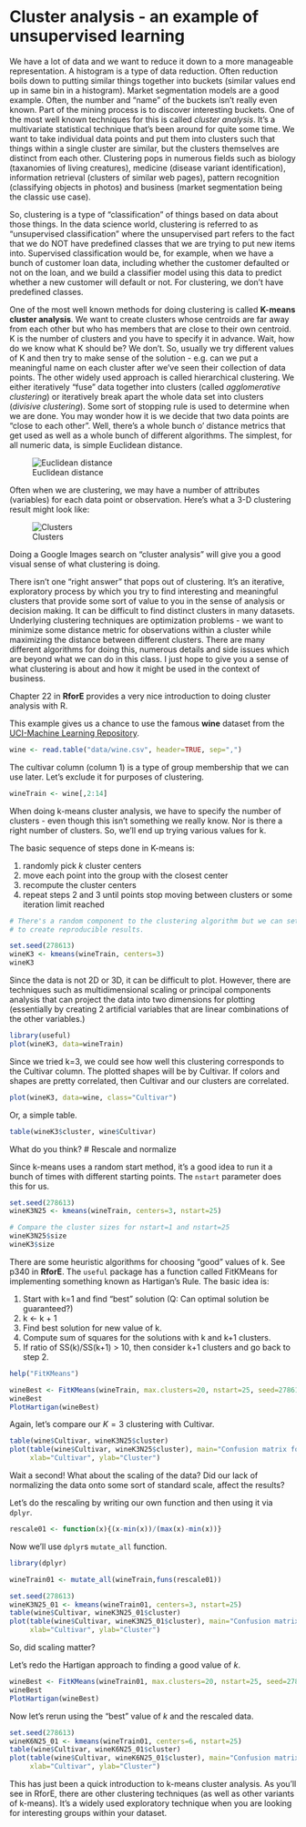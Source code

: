 Cluster analysis - an example of unsupervised learning
========================================================

We have a lot of data and we want to reduce it down to a more manageable representation. A histogram is a type of data reduction. Often reduction boils down to putting similar things together into buckets (similar values end up in same bin in a histogram). Market segmentation models are a good example. Often, the number and "name" of the buckets isn't really even known. Part of the mining process is to discover interesting buckets. One of the most well known techniques for this is called *cluster analysis*. It's a multivariate statistical technique that's been around for quite some time. We want to take individual data points and put them into clusters such that things within a single cluster are similar, but the clusters themselves are distinct from each other. Clustering pops in numerous fields such as biology (taxanomies of living creatures), medicine (disease variant identification), information retrieval (clusters of similar web pages), pattern recognition (classifying objects in photos) and business (market segmentation being the classic use case).

So, clustering is a type of "classification" of things based on data about those things. In the data science world, clustering is referred to as "unsupervised classification" where the unsupervised part refers to the fact that we do NOT have predefined classes that we are trying to put new items into. Supervised classification would be, for example, when we have a bunch of customer loan data, including whether the customer defaulted or not on the loan, and we build a classifier model using this data to predict whether a new customer will default or not. For clustering, we don't have predefined classes.

One of the most well known methods for doing clustering is called **K-means cluster analysis**. We want to create clusters whose centroids are far away from each other but who has members that are close to their own centroid. K is the number of clusters and you have to specify it in advance. Wait, how do we know what K should be? We don't. So, usually we try different values of K and then try to make sense of the solution - e.g. can we put a meaningful name on each cluster after we've seen their collection of data points. The other widely used approach is called hierarchical clustering. We either iteratively "fuse" data together into clusters (called *agglomerative clustering*) or iteratively break apart the whole data set into clusters (*divisive clustering*). Some sort of stopping rule is used to determine when we are done. You may wonder how it is we decide that two data points are "close to each other". Well, there's a whole bunch o' distance metrics that get used as well as a whole bunch of different algorithms. The simplest, for all numeric data, is simple Euclidean distance.

![Euclidean distance](./EucDistance.png)

Often when we are clustering, we may have a number of attributes (variables) for each data point or observation. Here's what a 3-D clustering result might look like:


![Clusters](./Clusters.png)

Doing a Google Images search on "cluster analysis" will give you a good visual sense of what clustering is doing.

There isn't one "right answer" that pops out of clustering. It's an iterative, exploratory process by which you try to find interesting and meaningful clusters that provide some sort of value to you in the sense of analysis or decision making. It can be difficult to find distinct clusters in many datasets. Underlying clustering techniques are optimization problems - we want to minimize some distance metric for observations within a cluster while maximizing the distance between different clusters. There are many different algorithms for doing this, numerous details and side issues which are beyond what we can do in this class. I just hope to give you a sense of what clustering is about and how it might be used in the context of business.

Chapter 22 in **RforE** provides a very nice introduction to doing cluster analysis with R.

This example gives us a chance to use the famous **wine** dataset from the 
[UCI-Machine Learning Repository](https://archive.ics.uci.edu/ml/index.html).

```r
wine <- read.table("data/wine.csv", header=TRUE, sep=",")
```

The cultivar column (column 1) is a type of group membership that we can use later. Let's exclude it
for purposes of clustering.

```r
wineTrain <- wine[,2:14]
```

When doing k-means cluster analysis, we have to specify the number of clusters - even though this isn't
something we really know. Nor is there a right number of clusters. So, we'll end up trying various values for k.

The basic sequence of steps done in K-means is:

1. randomly pick $k$ cluster centers
2. move each point into the group with the closest center
3. recompute the cluster centers
4. repeat steps 2 and 3 until points stop moving between clusters or some iteration limit reached

```r
# There's a random component to the clustering algorithm but we can set a random number seed
# to create reproducible results.

set.seed(278613)
wineK3 <- kmeans(wineTrain, centers=3)
wineK3
```

Since the data is not 2D or 3D, it can be difficult to plot. However, there are techniques such as
multidimensional scaling or principal components analysis that can project the data into two dimensions
for plotting (essentially by creating 2 artificial variables that are linear combinations of the other
variables.)

```r
library(useful)
plot(wineK3, data=wineTrain)
```

Since we tried k=3, we could see how well this clustering corresponds to the Cultivar column. The plotted
shapes will be by Cultivar. If colors and shapes are pretty correlated, then Cultivar and our clusters
are correlated.

```r
plot(wineK3, data=wine, class="Cultivar")
```

Or, a simple table.

```r
table(wineK3$cluster, wine$Cultivar)
```


What do you think? # Rescale and normalize

Since k-means uses a random start method, it's a good idea to run it a bunch of times with different
starting points. The `nstart` parameter does this for us.

```r
set.seed(278613)
wineK3N25 <- kmeans(wineTrain, centers=3, nstart=25)

# Compare the cluster sizes for nstart=1 and nstart=25
wineK3N25$size
wineK3$size
```

There are some heuristic algorithms for choosing "good" values of k. See p340 in **RforE**. The `useful`
package has a function called FitKMeans for implementing something known as Hartigan's Rule. The 
basic idea is:

1. Start with k=1 and find "best" solution (Q: Can optimal solution be guaranteed?)
2. k <- k + 1
3. Find best solution for new value of k.
4. Compute sum of squares for the solutions with k and k+1 clusters. 
5. If ratio of SS(k)/SS(k+1) > 10, then consider k+1 clusters and go back to step 2.

```r
help("FitKMeans")
```


```r
wineBest <- FitKMeans(wineTrain, max.clusters=20, nstart=25, seed=278613)
wineBest
PlotHartigan(wineBest)
```

Again, let's compare our $K=3$ clustering with Cultivar.

```r
table(wine$Cultivar, wineK3N25$cluster)
plot(table(wine$Cultivar, wineK3N25$cluster), main="Confusion matrix for wine clustering",
     xlab="Cultivar", ylab="Cluster")
```

Wait a second! What about the scaling of the data? Did our lack of normalizing the data
onto some sort of standard scale, affect the results?

Let's do the rescaling by writing our own function and then using it via `dplyr`.

```r
rescale01 <- function(x){(x-min(x))/(max(x)-min(x))}
```

Now we'll use `dplyr`s `mutate_all` function.

```r
library(dplyr)
```


```r
wineTrain01 <- mutate_all(wineTrain,funs(rescale01))
```

```r
set.seed(278613)
wineK3N25_01 <- kmeans(wineTrain01, centers=3, nstart=25)
table(wine$Cultivar, wineK3N25_01$cluster)
plot(table(wine$Cultivar, wineK3N25_01$cluster), main="Confusion matrix for wine clustering",
     xlab="Cultivar", ylab="Cluster")
```

So, did scaling matter?

Let's redo the Hartigan approach to finding a good value of $k$.

```r
wineBest <- FitKMeans(wineTrain01, max.clusters=20, nstart=25, seed=278613)
wineBest
PlotHartigan(wineBest)
```

Now let's rerun using the "best" value of $k$ and the rescaled data.

```r
set.seed(278613)
wineK6N25_01 <- kmeans(wineTrain01, centers=6, nstart=25)
table(wine$Cultivar, wineK6N25_01$cluster)
plot(table(wine$Cultivar, wineK6N25_01$cluster), main="Confusion matrix for wine clustering",
     xlab="Cultivar", ylab="Cluster")
```



This has just been a quick introduction to k-means cluster analysis. As you'll see in RforE, there
are other clustering techniques (as well as other variants of k-means). It's a widely used exploratory
technique when you are looking for interesting groups within your dataset.
